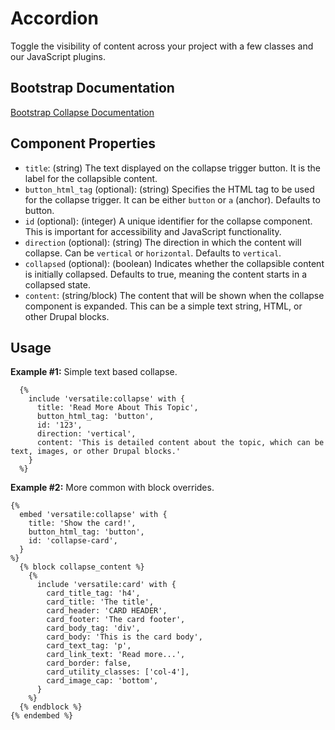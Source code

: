# Accordion

Toggle the visibility of content across your project with a few classes and our JavaScript plugins.

## Bootstrap Documentation

[Bootstrap Collapse Documentation](https://getbootstrap.com/docs/5.3/components/collapse/)

## Component Properties

- `title`: (string) The text displayed on the collapse trigger button. It is the label for the collapsible content.
- `button_html_tag` (optional): (string) Specifies the HTML tag to be used for the collapse trigger. It can be either `button` or `a` (anchor). Defaults to button.
- `id` (optional): (integer) A unique identifier for the collapse component. This is important for accessibility and JavaScript functionality.
- `direction` (optional): (string) The direction in which the content will collapse. Can be `vertical` or `horizontal`. Defaults to `vertical`.
- `collapsed` (optional): (boolean) Indicates whether the collapsible content is initially collapsed. Defaults to true, meaning the content starts in a collapsed state.
- `content`: (string/block) The content that will be shown when the collapse component is expanded. This can be a simple text string, HTML, or other Drupal blocks.

## Usage

**Example #1:** Simple text based collapse.

```twig
  {%
    include 'versatile:collapse' with {
      title: 'Read More About This Topic',
      button_html_tag: 'button',
      id: '123',
      direction: 'vertical',
      content: 'This is detailed content about the topic, which can be text, images, or other Drupal blocks.'
    }
  %}
```

**Example #2:** More common with block overrides.

```twig
{%
  embed 'versatile:collapse' with {
    title: 'Show the card!',
    button_html_tag: 'button',
    id: 'collapse-card',
  }
%}
  {% block collapse_content %}
    {%
      include 'versatile:card' with {
        card_title_tag: 'h4',
        card_title: 'The title',
        card_header: 'CARD HEADER',
        card_footer: 'The card footer',
        card_body_tag: 'div',
        card_body: 'This is the card body',
        card_text_tag: 'p',
        card_link_text: 'Read more...',
        card_border: false,
        card_utility_classes: ['col-4'],
        card_image_cap: 'bottom',
      }
    %}
  {% endblock %}
{% endembed %}
```
